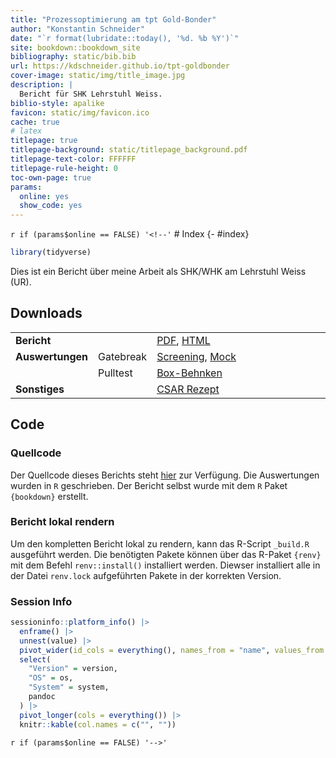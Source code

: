 ```yaml
--- 
title: "Prozessoptimierung am tpt Gold-Bonder"
author: "Konstantin Schneider"
date: "`r format(lubridate::today(), '%d. %b %Y')`"
site: bookdown::bookdown_site
bibliography: static/bib.bib
url: https://kdschneider.github.io/tpt-goldbonder
cover-image: static/img/title_image.jpg
description: |
  Bericht für SHK Lehrstuhl Weiss. 
biblio-style: apalike
favicon: static/img/favicon.ico
cache: true
# latex
titlepage: true
titlepage-background: static/titlepage_background.pdf
titlepage-text-color: FFFFFF
titlepage-rule-height: 0
toc-own-page: true
params: 
  online: yes
  show_code: yes
---
```

 
`r if (params$online == FALSE) '<!--'`
# Index {- #index}

```r
library(tidyverse)
```
Dies ist ein Bericht über meine Arbeit als SHK/WHK am Lehrstuhl Weiss (UR).

## Downloads {-}

|                   |           |                                                                                                 |
|-------------------|-----------|-------------------------------------------------------------------------------------------------|
| **Bericht**       |           | [PDF](./downloads/tpt_goldbonder_bericht.pdf), [HTML](./downloads/tpt_goldbonder_bericht.html)  |
| **Auswertungen**  | Gatebreak | [Screening](./downloads/gb_screening.html), [Mock](./downloads/gb_mock.html)  |
|                   | Pulltest  | [Box-Behnken](./downloads/pt_bbd.html)                                                 |
| **Sonstiges**     |           | [CSAR Rezept](./downloads/csar.html)                                                            |

## Code {-}

### Quellcode {-}

Der Quellcode dieses Berichts steht [hier](https://github.com/kdschneider/tpt-goldbonder) zur Verfügung. Die Auswertungen wurden in `R` geschrieben. Der Bericht selbst wurde mit dem `R` Paket `{bookdown}` erstellt. 

### Bericht lokal rendern {-}

Um den kompletten Bericht lokal zu rendern, kann das R-Script `_build.R` ausgeführt werden. Die benötigten Pakete können über das R-Paket `{renv}` mit dem Befehl `renv::install()` installiert werden. Diewser installiert alle in der Datei `renv.lock` aufgeführten Pakete in der korrekten Version. 

### Session Info {-}

```r
sessioninfo::platform_info() |>
  enframe() |> 
  unnest(value) |> 
  pivot_wider(id_cols = everything(), names_from = "name", values_from = "value") |> 
  select(
    "Version" = version,
    "OS" = os,
    "System" = system,
    pandoc
  ) |> 
  pivot_longer(cols = everything()) |> 
  knitr::kable(col.names = c("", ""))
```

`r if (params$online == FALSE) '-->'`
